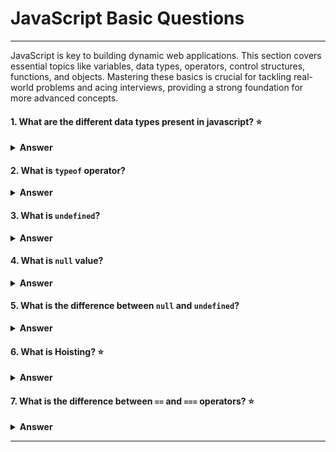 
<Head>
  <title>JavaScript | Frontend.wiki</title>
</Head>

# JavaScript Basic Questions

---

JavaScript is key to building dynamic web applications. This section covers essential topics like variables, data types, operators, control structures, functions, and objects. Mastering these basics is crucial for tackling real-world problems and acing interviews, providing a strong foundation for more advanced concepts.

#### 1. What are the different data types present in javascript? ⭐

<details>
  <summary>
    <strong>Answer</strong>
  </summary>
  JavaScript provides various data types to work. These can be broadly classified into **Primitive** and **Non-Primitive** types.

  **Primitive** types are immutable and stored directly in the stack.

  - **String**: Represents textual data (a sequence of characters).
    ```js
    let name = "John";
    ```
  - **Number**: Represents both integer and floating-point numbers.
    ```js
    let age = 25;
    let score = 99.5;
    ```
  - **Boolean**: Represents a logical value: `true` or `false`.
    ```js
    let isLoggedIn = true;
    ```
  - **Undefined**: A variable that has been declared but not yet assigned a value.
    ```js
    let x;
    console.log(x); // undefined
    ```
  - **Null**: Represents an explicitly empty or non-existent value.

    ```js
    let emptyValue = null;
    ```
  - **Symbol**: A unique and immutable value, typically used as object keys.

    ```js
    let uniqueKey = Symbol("key");
    ```

  **Non-Primitive** types are mutable and stored in the heap.

  - **Object**: Used to store collections of data and more complex entities.

    ```js
    let person = {
      name: "John",
      age: 30,
    };
    ```
  - **Array**: A special type of object used for storing ordered collections of values.

    ```js
    let fruits = ["Apple", "Banana", "Cherry"];
    ```
</details>


#### 2. What is `typeof` operator?

<details>
  <summary>
    <strong>Answer</strong>
  </summary>
  The `typeof` operator in JavaScript is used to determine the type of a value or variable. It returns a string indicating the data type of the operand.
  ```javascript
    typeof "Tushar Surve"; // Returns "string"
    typeof 2; // Returns "number"
    typeof [1, 2, 3]; // Returns "object" because all arrays are also objects
    typeof typeof 2; // Returns "string" because the expression typeof 2 returns "number" (string), and applying typeof to that string returns "string"
    ```
</details>

#### 3. What is `undefined`?

<details>
  <summary>
    <strong>Answer</strong>
  </summary>
  The `undefined` property indicates that a variable has been declared but not initialized yet. The type of undefined is undefined too.

    ```javascript
    var user;
    console.log(typeof user); //undefined
    ```
</details>

#### 4. What is `null` value?

<details>
  <summary>
    <strong>Answer</strong>
  </summary>
  The value null represents the intentional absence of any object value. It is one of JavaScript's primitive values. The type of null value is object.

    ```javascript
    var user = null;
    console.log(typeof user); //object
    ```
</details>

#### 5. What is the difference between `null` and `undefined`?

<details>
  <summary>
    <strong>Answer</strong>
  </summary>
  Differences between null and undefined,

      | Null                                                                                            | Undefined                                                                                               |
      | ----------------------------------------------------------------------------------------------- | ------------------------------------------------------------------------------------------------------- |
      | It is an assignment value which indicates that variable points to no object.                    | Represents a variable that has been declared but not assigned a value |
      | Type of null is object                                                                          | Type of undefined is undefined                                                                          |
      | The null value is a primitive value that represents the null, empty, or non-existent reference. | The undefined value is a primitive value used when a variable has not been initialized or a function has no return value.            |
</details>

#### 6. What is Hoisting? ⭐

<details>
  <summary>
    <strong>Answer</strong>
  </summary>
  Hoisting is a JavaScript mechanism where variables, function declarations and classes are moved to the top of their scope before code execution.
  
  **Key Points about Hoisting:**
  - Only the declaration is hoisted, not the initialization.
  - If you try to access a variable before its declaration, it will return `undefined` or `ReferenceError`.
  - Function declarations are fully hoisted, allowing you to call them before they appear in the code.
  - Function expressions are not hoisted. If you try to call a function expression before its definition, you will get an error.
</details>

#### 7. What is the difference between `==` and `===` operators? ⭐

<details>
  <summary>
    <strong>Answer</strong>
  </summary>
  The difference between `==` and `===` operators in JavaScript lies in how they compare values:

  **`==` (Abstract Equality)**
  - **Performs type coercion**: If the operands are of different types, JavaScript attempts to convert them to the same type before making the comparison.
  - **Checks only value equality**, not type.

  Example:
  ```javascript
  console.log(5 == '5');  // Output: true
  console.log(true == 1); // Output: true
  ```

  **`===` (Strict Equality)**
  - **No type coercion**: The operands must be of the same type for the comparison to return `true`.
  - **Checks both value and type equality**.

  Example:
  ```javascript
  console.log(5 === '5');  // Output: false
  console.log(true === 1); // Output: false
  ```
</details>

---